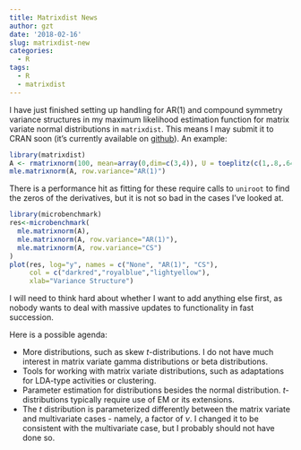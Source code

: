 ```yaml
---
title: Matrixdist News
author: gzt
date: '2018-02-16'
slug: matrixdist-new
categories:
  - R
tags:
  - R
  - matrixdist
---
```


I have just finished setting up handling for AR(1) and compound symmetry variance structures in my maximum likelihood estimation function for matrix variate normal distributions in `matrixdist`. This means I may submit it to CRAN soon (it's currently available on [github](http://www.github.com/gzt/matrixdist)).  An example:

```r
library(matrixdist)
A <- rmatrixnorm(100, mean=array(0,dim=c(3,4)), U = toeplitz(c(1,.8,.64)), V = rWishart(1,7,diag(4))[,,1])
mle.matrixnorm(A, row.variance="AR(1)")

```

There is a performance hit as fitting for these require calls to `uniroot` to find the zeros of the derivatives, but it is not so bad in the cases I've looked at.

```r
library(microbenchmark)
res<-microbenchmark(
  mle.matrixnorm(A),
  mle.matrixnorm(A, row.variance="AR(1)"),
  mle.matrixnorm(A, row.variance="CS")
)
plot(res, log="y", names = c("None", "AR(1)", "CS"), 
     col = c("darkred","royalblue","lightyellow"),
     xlab="Variance Structure")
```

I will need to think hard about whether I want to add anything else first, as nobody wants to deal with massive updates to functionality in fast succession.

Here is a possible agenda:

 * More distributions, such as skew $t$-distributions. I do not have much interest in matrix variate gamma distributions or beta distributions.
 * Tools for working with matrix variate distributions, such as adaptations for LDA-type activities or clustering.
 * Parameter estimation for distributions besides the normal distribution. $t$-distributions typically require use of EM or its extensions.
 * The $t$ distribution is parameterized differently between the matrix variate and multivariate cases - namely, a factor of $\nu$. I changed it to be consistent with the multivariate case, but I probably should not have done so.
